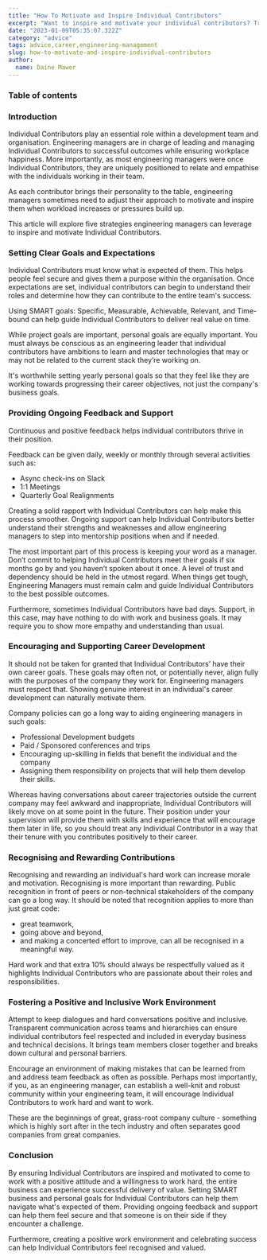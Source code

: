 ```yaml
---
title: "How To Motivate and Inspire Individual Contributors"
excerpt: "Want to inspire and motivate your individual contributors? Try setting clear goals and expectations, providing ongoing feedback and support, encouraging career development, recognising and rewarding contributions, and fostering a positive and inclusive work environment."
date: "2023-01-09T05:35:07.322Z"
category: "advice"
tags: advice,career,engineering-management
slug: how-to-motivate-and-inspire-individual-contributors
author:
  name: Daine Mawer
---
```


### Table of contents

### Introduction

Individual Contributors play an essential role within a development team and organisation. Engineering managers are in charge of leading and managing Individual Contributors to successful outcomes while ensuring workplace happiness. More importantly, as most engineering managers were once Individual Contributors, they are uniquely positioned to relate and empathise with the individuals working in their team.

As each contributor brings their personality to the table, engineering managers sometimes need to adjust their approach to motivate and inspire them when workload increases or pressures build up.

This article will explore five strategies engineering managers can leverage to inspire and motivate Individual Contributors.

### Setting Clear Goals and Expectations

Individual Contributors must know what is expected of them. This helps people feel secure and gives them a purpose within the organisation. Once expectations are set, individual contributors can begin to understand their roles and determine how they can contribute to the entire team's success.

Using SMART goals: Specific, Measurable, Achievable, Relevant, and Time-bound can help guide Individual Contributors to deliver real value on time.

While project goals are important, personal goals are equally important. You must always be conscious as an engineering leader that individual contributors have ambitions to learn and master technologies that may or may not be related to the current stack they’re working on.

It's worthwhile setting yearly personal goals so that they feel like they are working towards progressing their career objectives, not just the company's business goals.

### Providing Ongoing Feedback and Support

Continuous and positive feedback helps individual contributors thrive in their position.

Feedback can be given daily, weekly or monthly through several activities such as:

- Async check-ins on Slack
- 1:1 Meetings
- Quarterly Goal Realignments

Creating a solid rapport with Individual Contributors can help make this process smoother. Ongoing support can help Individual Contributors better understand their strengths and weaknesses and allow engineering managers to step into mentorship positions when and if needed.

The most important part of this process is keeping your word as a manager. Don’t commit to helping Individual Contributors meet their goals if six months go by and you haven’t spoken about it once. A level of trust and dependency should be held in the utmost regard. When things get tough, Engineering Managers must remain calm and guide Individual Contributors to the best possible outcomes.

Furthermore, sometimes Individual Contributors have bad days. Support, in this case, may have nothing to do with work and business goals. It may require you to show more empathy and understanding than usual.

### Encouraging and Supporting Career Development

It should not be taken for granted that Individual Contributors’ have their own career goals. These goals may often not, or potentially never, align fully with the purposes of the company they work for. Engineering managers must respect that. Showing genuine interest in an individual's career development can naturally motivate them.

Company policies can go a long way to aiding engineering managers in such goals:

- Professional Development budgets
- Paid / Sponsored conferences and trips
- Encouraging up-skilling in fields that benefit the individual and the company
- Assigning them responsibility on projects that will help them develop their skills.

Whereas having conversations about career trajectories outside the current company may feel awkward and inappropriate, Individual Contributors will likely move on at some point in the future. Their position under your supervision will provide them with skills and experience that will encourage them later in life, so you should treat any Individual Contributor in a way that their tenure with you contributes positively to their career.

### Recognising and Rewarding Contributions

Recognising and rewarding an individual's hard work can increase morale and motivation. Recognising is more important than rewarding. Public recognition in front of peers or non-technical stakeholders of the company can go a long way. It should be noted that recognition applies to more than just great code:

- great teamwork,
- going above and beyond,
- and making a concerted effort to improve, can all be recognised in a meaningful way.

Hard work and that extra 10% should always be respectfully valued as it highlights Individual Contributors who are passionate about their roles and responsibilities.

### Fostering a Positive and Inclusive Work Environment

Attempt to keep dialogues and hard conversations positive and inclusive. Transparent communication across teams and hierarchies can ensure individual contributors feel respected and included in everyday business and technical decisions. It brings team members closer together and breaks down cultural and personal barriers.

Encourage an environment of making mistakes that can be learned from and address team feedback as often as possible. Perhaps most importantly, if you, as an engineering manager, can establish a well-knit and robust community within your engineering team, it will encourage Individual Contributors to work hard and want to work.

These are the beginnings of great, grass-root company culture - something which is highly sort after in the tech industry and often separates good companies from great companies.

### Conclusion

By ensuring Individual Contributors are inspired and motivated to come to work with a positive attitude and a willingness to work hard, the entire business can experience successful delivery of value. Setting SMART business and personal goals for Individual Contributors can help them navigate what's expected of them. Providing ongoing feedback and support can help them feel secure and that someone is on their side if they encounter a challenge.

Furthermore, creating a positive work environment and celebrating success can help Individual Contributors feel recognised and valued.

